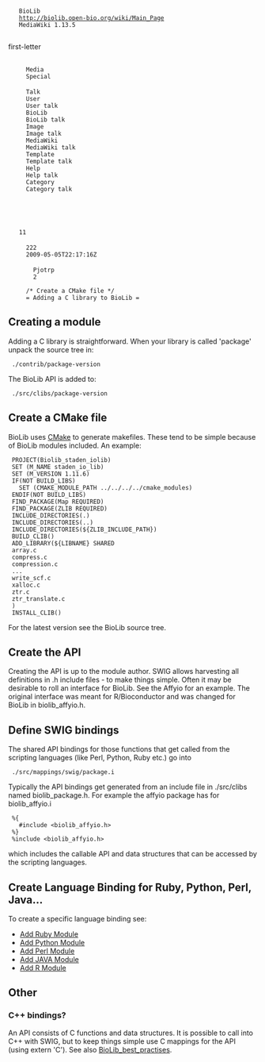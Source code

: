 <mediawiki xmlns="http://www.mediawiki.org/xml/export-0.3/" xmlns:xsi="http://www.w3.org/2001/XMLSchema-instance" xsi:schemaLocation="http://www.mediawiki.org/xml/export-0.3/ http://www.mediawiki.org/xml/export-0.3.xsd" version="0.3" xml:lang="en">
  <siteinfo>
    <sitename>BioLib</sitename>
    <base>http://biolib.open-bio.org/wiki/Main_Page</base>
    <generator>MediaWiki 1.13.5</generator>
    <case>first-letter</case>
      <namespaces>
      <namespace key="-2">Media</namespace>
      <namespace key="-1">Special</namespace>
      <namespace key="0" />
      <namespace key="1">Talk</namespace>
      <namespace key="2">User</namespace>
      <namespace key="3">User talk</namespace>
      <namespace key="4">BioLib</namespace>
      <namespace key="5">BioLib talk</namespace>
      <namespace key="6">Image</namespace>
      <namespace key="7">Image talk</namespace>
      <namespace key="8">MediaWiki</namespace>
      <namespace key="9">MediaWiki talk</namespace>
      <namespace key="10">Template</namespace>
      <namespace key="11">Template talk</namespace>
      <namespace key="12">Help</namespace>
      <namespace key="13">Help talk</namespace>
      <namespace key="14">Category</namespace>
      <namespace key="15">Category talk</namespace>
    </namespaces>
  </siteinfo>
  <page>
    <title>Add C Library</title>
    <id>11</id>
    <revision>
      <id>222</id>
      <timestamp>2009-05-05T22:17:16Z</timestamp>
      <contributor>
        <username>Pjotrp</username>
        <id>2</id>
      </contributor>
      <comment>/* Create a CMake file */</comment>
      <text xml:space="preserve">= Adding a C library to BioLib =

== Creating a module ==

Adding a C library is straightforward. When your library is called
'package' unpack the source tree in:
  
  ./contrib/package-version

The BioLib API is added to:

  ./src/clibs/package-version

== Create a CMake file ==

BioLib uses [[CMake]] to generate makefiles. These tend to be simple because of BioLib modules included. An example:

  PROJECT(Biolib_staden_iolib)
  SET (M_NAME staden_io_lib)
  SET (M_VERSION 1.11.6)
  IF(NOT BUILD_LIBS)
    SET (CMAKE_MODULE_PATH ../../../../cmake_modules)
  ENDIF(NOT BUILD_LIBS)
  FIND_PACKAGE(Map REQUIRED)
  FIND_PACKAGE(ZLIB REQUIRED)
  INCLUDE_DIRECTORIES(.)
  INCLUDE_DIRECTORIES(..)
  INCLUDE_DIRECTORIES(${ZLIB_INCLUDE_PATH})
  BUILD_CLIB()
  ADD_LIBRARY(${LIBNAME} SHARED
  array.c
  compress.c
  compression.c
  ...
  write_scf.c
  xalloc.c
  ztr.c
  ztr_translate.c
  )
  INSTALL_CLIB()

For the latest version see the BioLib source tree.

== Create the API ==

Creating the API is up to the module author. SWIG allows harvesting all definitions in .h include files - to make things simple. Often it may be desirable to roll an interface for BioLib. See the Affyio for an example. The original interface was meant for R/Bioconductor and was changed for BioLib in biolib_affyio.h.


== Define SWIG bindings ==

The shared API bindings for those functions that get called from the scripting
languages (like Perl, Python, Ruby etc.) go into

  ./src/mappings/swig/package.i

Typically the API bindings get generated from an include file in
./src/clibs named biolib_package.h. For example the affyio package has
for biolib_affyio.i

  %{
    #include &lt;biolib_affyio.h&gt;
  %}
  %include &lt;biolib_affyio.h&gt;

which includes the callable API and data structures that can be
accessed by the scripting languages.

== Create Language Binding for Ruby, Python, Perl, Java... ==

To create a specific language binding see:

* [[Add Ruby Module]]
* [[Add Python Module]]
* [[Add Perl Module]]
* [[Add JAVA Module]]
* [[Add R Module]]

== Other ==

=== C++ bindings? ===

An API consists of C functions and data structures. It is possible to
call into C++ with SWIG, but to keep things simple use C mappings for 
the API (using extern 'C'). See also [[BioLib_best_practises]].</text>
    </revision>
  </page>
</mediawiki>
